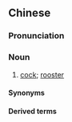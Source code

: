 {{also|鸡角}}
==Chinese==
{{zh-forms|s=鸡角|alt=雞鵤}}

===Pronunciation===
{{zh-pron
|md=giĕ-gáe̤k
|mn=xm,qz,lk,tp,km,mg,hc:koe-kak/zz:ke-kak
|cat=n
}}

===Noun===
{{zh-noun}}

# {{lb|zh|Min}} [[cock]]; [[rooster]]

====Synonyms====
{{zh-dial|公雞}}

====Derived terms====
{{zh-der|雞角仔|雞角囝|雞角指|雞角性|雞角刺}}